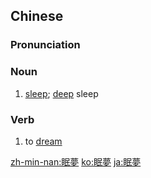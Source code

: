 {{also|眠梦}}
==Chinese==
{{zh-forms|s=眠梦}}

===Pronunciation===
{{zh-pron
|m=miánmèng
|c=min4 mung6
|mn=bîn-bāng
|cat=n,v
}}

===Noun===
{{zh-noun}}

# {{lb|zh|literary}} [[sleep]]; [[deep]] sleep

===Verb===
{{zh-verb}}

# {{lb|zh|Min Nan}} to [[dream]]

[[zh-min-nan:眠夢]]
[[ko:眠夢]]
[[ja:眠夢]]